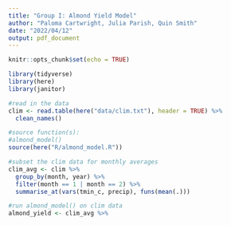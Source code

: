 ```yaml
---
title: "Group I: Almond Yield Model"
author: "Paloma Cartwright, Julia Parish, Quin Smith"
date: "2022/04/12"
output: pdf_document
---
```


```r
knitr::opts_chunk$set(echo = TRUE)
```

```r
library(tidyverse)
library(here)
library(janitor)
```

```r
#read in the data
clim <- read.table(here("data/clim.txt"), header = TRUE) %>% 
  clean_names()

#source function(s): 
#almond_model()
source(here("R/almond_model.R"))
```

```r
#subset the clim data for monthly averages
clim_avg <- clim %>% 
  group_by(month, year) %>% 
  filter(month == 1 | month == 2) %>% 
  summarise_at(vars(tmin_c, precip), funs(mean(.)))
```

```r
#run almond_model() on clim data
almond_yield <- clim_avg %>% 
  
```

